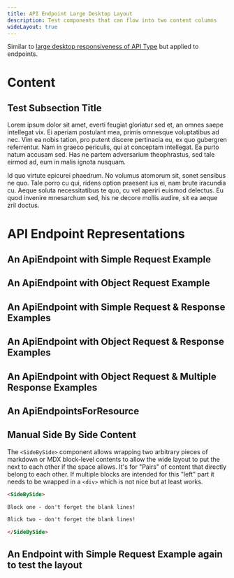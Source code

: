 ```yaml
---
title: API Endpoint Large Desktop Layout
description: Test components that can flow into two content columns
wideLayout: true
---
```


<Subtitle>

Similar to [large desktop responsiveness of API Type](/layouts/type-large-desktop) but applied to endpoints.

</Subtitle>

# Content

## Test Subsection Title

Lorem ipsum dolor sit amet, everti feugiat gloriatur sed et, an omnes saepe intellegat vix. Ei aperiam postulant mea, primis omnesque voluptatibus ad nec. Vim ea nobis tation, pro putent discere pertinacia eu, ex quo gubergren referrentur. Nam in graeco periculis, qui at conceptam intellegat. Ea purto natum accusam sed. Has ne partem adversarium theophrastus, sed tale eirmod ad, eum in malis ignota nusquam.

Id quo virtute epicurei phaedrum. No volumus atomorum sit, sonet sensibus ne quo. Tale porro cu qui, ridens option praesent ius ei, nam brute iracundia cu. Aeque soluta necessitatibus te quo, cu vel aperiri euismod delectus. Eu quod invenire mnesarchum sed, his ne decore mollis audire, sit ea aeque zril doctus.

# API Endpoint Representations

## An ApiEndpoint with Simple Request Example

<ApiEndpoint
  apiKey="test"
  resource="/{projectKey}/resource/searchApiPattern"
  method="GET"
/>

## An ApiEndpoint with Object Request Example

<ApiEndpoint
  apiKey="test"
  resource="/{projectKey}/resource/{id}"
  method="POST"
/>

## An ApiEndpoint with Simple Request & Response Examples

<ApiEndpoint apiKey="test" resource="/{projectKey}/resource" method="GET" />

## An ApiEndpoint with Object Request & Response Examples

<ApiEndpoint apiKey="test" resource="/{projectKey}/resource" method="POST" />

## An ApiEndpoint with Object Request & Multiple Response Examples

<ApiEndpoint
  apiKey="test"
  resource="/{projectKey}/resource/artificially-complex/path/uri-parameter-one={uriParameterOne}/{uriParameterTwo}"
  method="POST"
/>

## An ApiEndpointsForResource

<ApiEndpointsForResource apiKey="test" resource="/{projectKey}/resource" />

## Manual Side By Side Content <Beta />

<SideBySide>

The `<SideBySide>` component allows wrapping two arbitrary pieces of markdown or MDX block-level
contents to allow the wide layout to put the next to each other if the space allows. It's for "Pairs" of
content that directly belong to each other. If multiple blocks are intended for this "left" part it needs to be wrapped
in a `<div>` which is not nice but at least works.

```md
<SideBySide>

Block one - don't forget the blank lines!

Blick two - don't forget the blank lines!

</SideBySide>
```

</SideBySide>

## An Endpoint with Simple Request Example again to test the layout

<ApiEndpoint
  apiKey="test"
  resource="/{projectKey}/resource/searchApiPattern"
  method="GET"
/>
